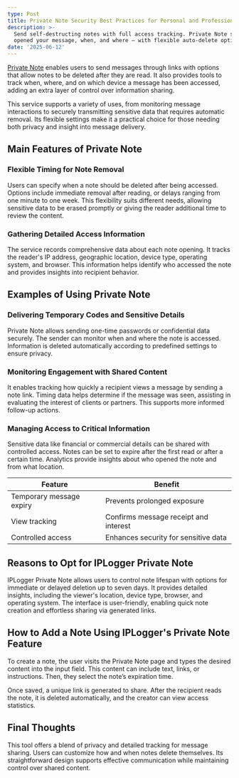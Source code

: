 ```yaml
---
type: Post
title: Private Note Security Best Practices for Personal and Professional Use
description: >-
  Send self-destructing notes with full access tracking. Private Note shows who
  opened your message, when, and where — with flexible auto-delete options.
date: '2025-06-12'
---
```

[Private Note](https://privatenote.co/) enables users to send messages through links with options that allow notes to be deleted after they are read. It also provides tools to track when, where, and on which device a message has been accessed, adding an extra layer of control over information sharing.

This service supports a variety of uses, from monitoring message interactions to securely transmitting sensitive data that requires automatic removal. Its flexible settings make it a practical choice for those needing both privacy and insight into message delivery.

## Main Features of Private Note

### Flexible Timing for Note Removal

Users can specify when a note should be deleted after being accessed. Options include immediate removal after reading, or delays ranging from one minute to one week. This flexibility suits different needs, allowing sensitive data to be erased promptly or giving the reader additional time to review the content.

### Gathering Detailed Access Information

The service records comprehensive data about each note opening. It tracks the reader's IP address, geographic location, device type, operating system, and browser. This information helps identify who accessed the note and provides insights into recipient behavior.

## Examples of Using Private Note

### Delivering Temporary Codes and Sensitive Details

Private Note allows sending one-time passwords or confidential data securely. The sender can monitor when and where the note is accessed. Information is deleted automatically according to predefined settings to ensure privacy.

### Monitoring Engagement with Shared Content

It enables tracking how quickly a recipient views a message by sending a note link. Timing data helps determine if the message was seen, assisting in evaluating the interest of clients or partners. This supports more informed follow-up actions.

### Managing Access to Critical Information

Sensitive data like financial or commercial details can be shared with controlled access. Notes can be set to expire after the first read or after a certain time. Analytics provide insights about who opened the note and from what location.

| Feature                  | Benefit                               |
| ------------------------ | ------------------------------------- |
| Temporary message expiry | Prevents prolonged exposure           |
| View tracking            | Confirms message receipt and interest |
| Controlled access        | Enhances security for sensitive data  |

## Reasons to Opt for IPLogger Private Note

IPLogger Private Note allows users to control note lifespan with options for immediate or delayed deletion up to seven days. It provides detailed insights, including the viewer's location, device type, browser, and operating system. The interface is user-friendly, enabling quick note creation and effortless sharing via generated links.

## How to Add a Note Using IPLogger's Private Note Feature

To create a note, the user visits the Private Note page and types the desired content into the input field. This content can include text, links, or instructions. Then, they select the note’s expiration time.

Once saved, a unique link is generated to share. After the recipient reads the note, it is deleted automatically, and the creator can view access statistics.

## Final Thoughts

This tool offers a blend of privacy and detailed tracking for message sharing. Users can customize how and when notes delete themselves. Its straightforward design supports effective communication while maintaining control over shared content.
